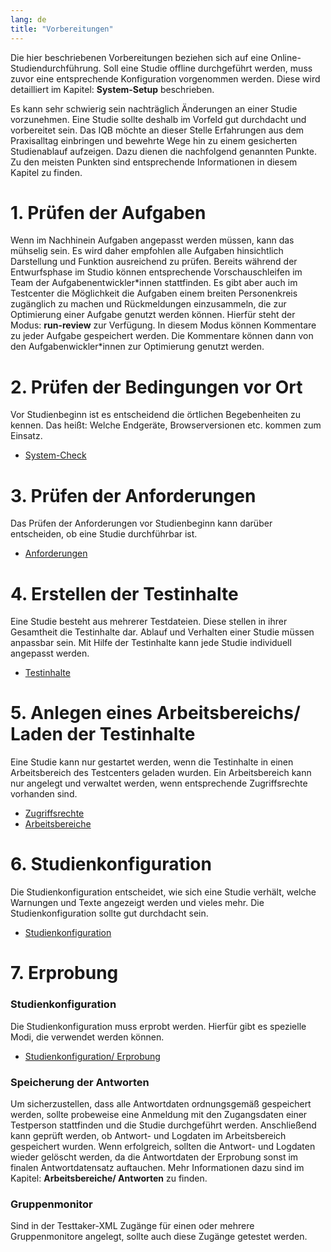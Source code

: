```yaml
---
lang: de
title: "Vorbereitungen"
---
```


::: {.callout-note}
Die hier beschriebenen Vorbereitungen beziehen sich auf eine Online-Studiendurchführung. Soll eine Studie offline durchgeführt werden, muss zuvor eine entsprechende Konfiguration vorgenommen werden. Diese wird detailliert im Kapitel: **System-Setup** beschrieben.
:::

Es kann sehr schwierig sein nachträglich Änderungen an einer Studie vorzunehmen. Eine Studie sollte deshalb im Vorfeld gut durchdacht und vorbereitet sein. Das IQB möchte an dieser Stelle Erfahrungen aus dem Praxisalltag einbringen und bewehrte Wege hin zu einem gesicherten Studienablauf aufzeigen. Dazu dienen die nachfolgend genannten Punkte. Zu den meisten Punkten sind entsprechende Informationen in diesem Kapitel zu finden.

# 1. Prüfen der Aufgaben

Wenn im Nachhinein Aufgaben angepasst werden müssen, kann das mühselig sein. Es wird daher empfohlen alle Aufgaben hinsichtlich Darstellung und Funktion ausreichend zu prüfen. Bereits während der Entwurfsphase im Studio können entsprechende Vorschauschleifen im Team der Aufgabenentwickler\*innen stattfinden. Es gibt aber auch im Testcenter die Möglichkeit die Aufgaben einem breiten Personenkreis zugänglich zu machen und Rückmeldungen einzusammeln, die zur Optimierung einer Aufgabe genutzt werden können. Hierfür steht der Modus: **run-review** zur Verfügung. In diesem Modus können Kommentare zu jeder Aufgabe gespeichert werden. Die Kommentare können dann von den Aufgabenwickler\*innen zur Optimierung genutzt werden.

# 2. Prüfen der Bedingungen vor Ort

Vor Studienbeginn ist es entscheidend die örtlichen Begebenheiten zu kennen. Das heißt: Welche Endgeräte, Browserversionen etc. kommen zum Einsatz. 

* [System-Check](system-check/index.qmd)

# 3. Prüfen der Anforderungen

Das Prüfen der Anforderungen vor Studienbeginn kann darüber entscheiden, ob eine Studie durchführbar ist.

* [Anforderungen](required/index.qmd)

# 4. Erstellen der Testinhalte

Eine Studie besteht aus mehrerer Testdateien. Diese stellen in ihrer Gesamtheit die Testinhalte dar. Ablauf und Verhalten einer Studie müssen anpassbar sein. Mit Hilfe der Testinhalte kann jede Studie individuell angepasst werden.

* [Testinhalte](test-files/index.qmd)

# 5. Anlegen eines Arbeitsbereichs/ Laden der Testinhalte

Eine Studie kann nur gestartet werden, wenn die Testinhalte in einen Arbeitsbereich des Testcenters geladen wurden. Ein Arbeitsbereich kann nur angelegt und verwaltet werden, wenn entsprechende Zugriffsrechte vorhanden sind.

* [Zugriffsrechte](access-rights.qmd)
* [Arbeitsbereiche](workspace/index.qmd)

# 6. Studienkonfiguration

Die Studienkonfiguration entscheidet, wie sich eine Studie verhält, welche Warnungen und Texte angezeigt werden und vieles mehr. Die Studienkonfiguration sollte gut durchdacht sein. 

* [Studienkonfiguration](study-config/index.qmd)

# 7. Erprobung

### Studienkonfiguration

Die Studienkonfiguration muss erprobt werden. Hierfür gibt es spezielle Modi, die verwendet werden können.

* [Studienkonfiguration/ Erprobung](study-config/index.html#Erprobung-der-Konfiguration)

### Speicherung der Antworten

Um sicherzustellen, dass alle Antwortdaten ordnungsgemäß gespeichert werden, sollte probeweise eine Anmeldung mit den Zugangsdaten einer Testperson stattfinden und die Studie durchgeführt werden. Anschließend kann geprüft werden, ob Antwort- und Logdaten im Arbeitsbereich gespeichert wurden. Wenn erfolgreich, sollten die Antwort- und Logdaten wieder gelöscht werden, da die Antwortdaten der Erprobung sonst im finalen Antwortdatensatz auftauchen. Mehr Informationen dazu sind im Kapitel: **Arbeitsbereiche/ Antworten** zu finden.

### Gruppenmonitor

Sind in der Testtaker-XML Zugänge für einen oder mehrere Gruppenmonitore angelegt, sollte auch diese Zugänge getestet werden.